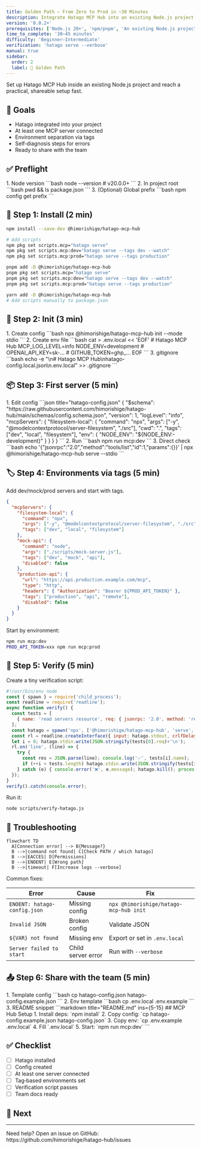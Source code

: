 ```yaml
---
title: Golden Path — From Zero to Prod in ~30 Minutes
description: Integrate Hatago MCP Hub into an existing Node.js project and reach a production‑ready setup quickly
version: '0.0.2+'
prerequisites: ['Node.js 20+', 'npm/pnpm', 'An existing Node.js project']
time_to_complete: '30–45 minutes'
difficulty: 'Beginner–Intermediate'
verification: 'hatago serve --verbose'
manual: true
sidebar:
  order: 2
  label: 🎯 Golden Path
---
```



Set up Hatago MCP Hub inside an existing Node.js project and reach a practical, shareable setup fast.

## 🎯 Goals

- Hatago integrated into your project
- At least one MCP server connected
- Environment separation via tags
- Self‑diagnosis steps for errors
- Ready to share with the team

## ✅ Preflight

<Steps>
1. Node version
   ```bash
   node --version  # v20.0.0+
   ```
2. In project root
   ```bash
   pwd && ls package.json
   ```
3. (Optional) Global prefix
   ```bash
   npm config get prefix
   ```
</Steps>

## 🚀 Step 1: Install (2 min)

<Tabs>
  <TabItem label="npm (recommended)">

  ```bash
  npm install --save-dev @himorishige/hatago-mcp-hub

  # Add scripts
  npm pkg set scripts.mcp="hatago serve"
  npm pkg set scripts.mcp:dev="hatago serve --tags dev --watch"
  npm pkg set scripts.mcp:prod="hatago serve --tags production"
  ```
  </TabItem>

  <TabItem label="pnpm">

  ```bash
  pnpm add -D @himorishige/hatago-mcp-hub
  pnpm pkg set scripts.mcp="hatago serve"
  pnpm pkg set scripts.mcp:dev="hatago serve --tags dev --watch"
  pnpm pkg set scripts.mcp:prod="hatago serve --tags production"
  ```
  </TabItem>

  <TabItem label="yarn">

  ```bash
  yarn add -D @himorishige/hatago-mcp-hub
  # Add scripts manually to package.json
  ```
  </TabItem>
</Tabs>

## 🔧 Step 2: Init (3 min)

<Steps>
1. Create config
   ```bash
   npx @himorishige/hatago-mcp-hub init --mode stdio
   ```
2. Create env file
   ```bash
   cat > .env.local << 'EOF'
   # Hatago MCP Hub
   MCP_LOG_LEVEL=info
   NODE_ENV=development
   # OPENAI_API_KEY=sk-...
   # GITHUB_TOKEN=ghp_...
   EOF
   ```
3. gitignore
   ```bash
   echo -e "\n# Hatago MCP Hub\nhatago-config.local.json\n.env.local" >> .gitignore
   ```
</Steps>

## 📦 Step 3: First server (5 min)

<Steps>
1. Edit config
   ```json title="hatago-config.json"
   {
     "$schema": "https://raw.githubusercontent.com/himorishige/hatago-hub/main/schemas/config.schema.json",
     "version": 1,
     "logLevel": "info",
     "mcpServers": {
       "filesystem-local": {
         "command": "npx",
         "args": ["-y", "@modelcontextprotocol/server-filesystem", "./src"],
         "cwd": ".",
         "tags": ["dev", "local", "filesystem"],
         "env": { "NODE_ENV": "${NODE_ENV:-development}" }
       }
     }
   }
   ```
2. Run
   ```bash
   npm run mcp:dev
   ```
3. Direct check
   ```bash
   echo '{"jsonrpc":"2.0","method":"tools/list","id":1,"params":{}}' | npx @himorishige/hatago-mcp-hub serve --stdio
   ```
</Steps>

## 🏷️ Step 4: Environments via tags (5 min)

Add dev/mock/prod servers and start with tags.

```json title="hatago-config.json" ins={10-26}
{
  "mcpServers": {
    "filesystem-local": {
      "command": "npx",
      "args": ["-y", "@modelcontextprotocol/server-filesystem", "./src"],
      "tags": ["dev", "local", "filesystem"]
    },
    "mock-api": {
      "command": "node",
      "args": ["./scripts/mock-server.js"],
      "tags": ["dev", "mock", "api"],
      "disabled": false
    },
    "production-api": {
      "url": "https://api.production.example.com/mcp",
      "type": "http",
      "headers": { "Authorization": "Bearer ${PROD_API_TOKEN}" },
      "tags": ["production", "api", "remote"],
      "disabled": false
    }
  }
}
```

Start by environment:

```bash
npm run mcp:dev
PROD_API_TOKEN=xxx npm run mcp:prod
```

## 🧪 Step 5: Verify (5 min)

Create a tiny verification script:

```javascript title="scripts/verify-hatago.js"
#!/usr/bin/env node
const { spawn } = require('child_process');
const readline = require('readline');
async function verify() {
  const tests = [
    { name: 'read servers resource', req: { jsonrpc: '2.0', method: 'resources/read', id: 1, params: { uri: 'hatago://servers' } } }
  ];
  const hatago = spawn('npx', ['@himorishige/hatago-mcp-hub', 'serve', '--stdio'], { stdio: ['pipe','pipe','pipe'] });
  const rl = readline.createInterface({ input: hatago.stdout, crlfDelay: Infinity });
  let i = 0; hatago.stdin.write(JSON.stringify(tests[0].req)+'\n');
  rl.on('line', (line) => {
    try {
      const res = JSON.parse(line); console.log('✅', tests[i].name);
      if (++i < tests.length) hatago.stdin.write(JSON.stringify(tests[i].req)+'\n'); else { console.log('🎉 done'); hatago.kill(); process.exit(0); }
    } catch (e) { console.error('❌', e.message); hatago.kill(); process.exit(1); }
  });
}
verify().catch(console.error);
```

Run it:

```bash
node scripts/verify-hatago.js
```

## 🚨 Troubleshooting

```mermaid
flowchart TD
  A[Connection error] --> B{Message?}
  B -->|command not found| C[Check PATH / which hatago]
  B -->|EACCES| D[Permissions]
  B -->|ENOENT| E[Wrong path]
  B -->|timeout| F[Increase logs --verbose]
```

Common fixes:

| Error | Cause | Fix |
|---|---|---|
| `ENOENT: hatago-config.json` | Missing config | `npx @himorishige/hatago-mcp-hub init` |
| `Invalid JSON` | Broken config | Validate JSON |
| `${VAR} not found` | Missing env | Export or set in `.env.local` |
| `Server failed to start` | Child server error | Run with `--verbose` |

## 📤 Step 6: Share with the team (5 min)

<Steps>
1. Template config
   ```bash
   cp hatago-config.json hatago-config.example.json
   ```
2. Env template
   ```bash
   cp .env.local .env.example
   ```
3. README snippet
   ```markdown title="README.md" ins={5-15}
   ## MCP Hub Setup
   1. Install deps: `npm install`
   2. Copy config: `cp hatago-config.example.json hatago-config.json`
   3. Copy env: `cp .env.example .env.local`
   4. Fill `.env.local`
   5. Start: `npm run mcp:dev`
   ```
</Steps>

## ✅ Checklist

- [ ] Hatago installed
- [ ] Config created
- [ ] At least one server connected
- [ ] Tag‑based environments set
- [ ] Verification script passes
- [ ] Team docs ready

## 🎯 Next

<CardGrid>
  <Card title="Tag Filtering" icon="tag" href="/en/how-to/tag-filtering/" />
  <Card title="Remote Servers" icon="globe" href="/en/how-to/remote-servers/" />
  <Card title="Config Inheritance" icon="document" href="/en/how-to/config-inheritance/" />
</CardGrid>

---

<Aside type="tip">
  Need help? Open an issue on GitHub: https://github.com/himorishige/hatago-hub/issues
 </Aside>
